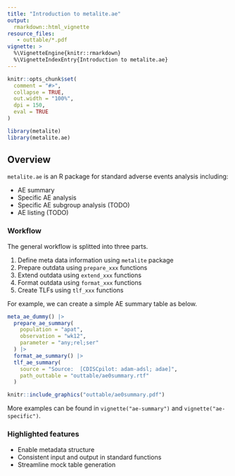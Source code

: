 ```yaml
---
title: "Introduction to metalite.ae"
output:
  rmarkdown::html_vignette
resource_files:
   - outtable/*.pdf
vignette: >
  %\VignetteEngine{knitr::rmarkdown}
  %\VignetteIndexEntry{Introduction to metalite.ae}
---
```


```r
knitr::opts_chunk$set(
  comment = "#>",
  collapse = TRUE,
  out.width = "100%",
  dpi = 150,
  eval = TRUE
)
```

```r
library(metalite)
library(metalite.ae)
```

## Overview

`metalite.ae` is an R package for standard adverse events analysis including:

- AE summary
- Specific AE analysis
- Specific AE subgroup analysis (TODO)
- AE listing (TODO)

### Workflow

The general workflow is splitted into three parts.

1. Define meta data information using `metalite` package
1. Prepare outdata using `prepare_xxx` functions
1. Extend outdata using `extend_xxx` functions
1. Format outdata using `format_xxx` functions
1. Create TLFs using `tlf_xxx` functions

For example, we can create a simple AE summary table as below.

```r
meta_ae_dummy() |>
  prepare_ae_summary(
    population = "apat",
    observation = "wk12",
    parameter = "any;rel;ser"
  ) |>
  format_ae_summary() |>
  tlf_ae_summary(
    source = "Source:  [CDISCpilot: adam-adsl; adae]",
    path_outtable = "outtable/ae0summary.rtf"
  )
```

```r
knitr::include_graphics("outtable/ae0summary.pdf")
```

More examples can be found in `vignette("ae-summary")` and `vignette("ae-specific")`.

### Highlighted features

- Enable metadata structure
- Consistent input and output in standard functions
- Streamline mock table generation
